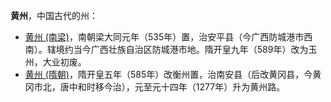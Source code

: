 '''黄州'''，中国古代的州：
*[[黄州_(南梁)|黄州 (南梁)]]，南朝梁大同元年（535年）置，治安平县（今广西防城港市西南）。辖境约当今广西壮族自治区防城港市地。隋开皇九年（589年）改为玉州，大业初废。
*[[黄州_(隋朝)|黄州 (隋朝)]]，隋开皇五年（585年）改衡州置，治南安县（后改黄冈县，今黄冈市北，唐中和时移今治），元至元十四年（1277年）升为黄州路。

{{Disambig|cat=二字中国州名消歧义}}